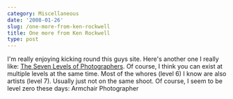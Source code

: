 ```yaml
---
category: Miscellaneous
date: '2008-01-26'
slug: /one-more-from-ken-rockwell
title: One more from Ken Rockwell
type: post
---
```



I'm really enjoying kicking round this guys site. Here's another
one I really like:
[The Seven Levels of Photographers](http://www.kenrockwell.com/tech/7.htm).
Of course, I think you can exist at multiple levels at the same
time. Most of the whores (level 6) I know are also artists (level
7). Usually just not on the same shoot. Of course, I seem to be
level zero these days: Armchair Photographer